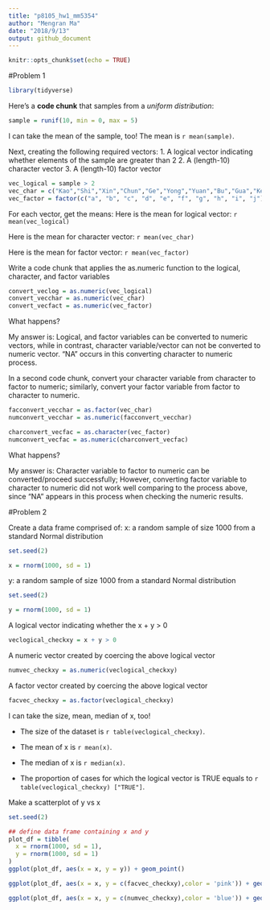 ```yaml
---
title: "p8105_hw1_mm5354"
author: "Mengran Ma"
date: "2018/9/13"
output: github_document
---
```


```r
knitr::opts_chunk$set(echo = TRUE)
```
#Problem 1

```r
library(tidyverse)
```


Here's a **code chunk** that samples from 
a _uniform distribution_:

```r
sample = runif(10, min = 0, max = 5)
```
I can take the mean of the sample, too!
The mean is `r mean(sample)`.

Next, creating the following required vectors:
1. A logical vector indicating whether elements of the sample are greater than 2
2. A (length-10) character vector
3. A (length-10) factor vector

```r
vec_logical = sample > 2
vec_char = c("Kao","Shi","Xin","Chun","Ge","Yong","Yuan","Bu","Gua","Ke")
vec_factor = factor(c("a", "b", "c", "d", "e", "f", "g", "h", "i", "j"))
```


For each vector, get the means:
Here is the mean for logical vector: `r mean(vec_logical)`

Here is the mean for character vector: `r mean(vec_char)`

Here is the mean for factor vector: `r mean(vec_factor)`

Write a code chunk that applies the as.numeric function to the logical, character, and factor variables
```r
convert_veclog = as.numeric(vec_logical)
convert_vecchar = as.numeric(vec_char)
convert_vecfact = as.numeric(vec_factor)
```

What happens?

My answer is: Logical, and factor variables can be converted to numeric vectors, while in contrast, character variable/vector can not be converted to numeric vector. "NA" occurs in this converting character to numeric process.


In a second code chunk, convert your character variable from character to factor to numeric; similarly, convert your factor variable from factor to character to numeric. 

```r
facconvert_vecchar = as.factor(vec_char)
numconvert_vecchar = as.numeric(facconvert_vecchar)

charconvert_vecfac = as.character(vec_factor)
numconvert_vecfac = as.numeric(charconvert_vecfac)
```


What happens?

My answer is: Character variable to factor to numeric can be converted/proceed successfully; However, converting factor variable to character to numeric did not work well comparing to the process above, since "NA" appears in this process when checking the numeric results.


#Problem 2

Create a data frame comprised of:
x: a random sample of size 1000 from a standard Normal distribution
```r
set.seed(2)

x = rnorm(1000, sd = 1)


```
y: a random sample of size 1000 from a standard Normal distribution
```r
set.seed(2)

y = rnorm(1000, sd = 1)
```
A logical vector indicating whether the x + y > 0
```r
veclogical_checkxy = x + y > 0
```


A numeric vector created by coercing the above logical vector
```r
numvec_checkxy = as.numeric(veclogical_checkxy)
```

A factor vector created by coercing the above logical vector
```r
facvec_checkxy = as.factor(veclogical_checkxy)
```

I can take the size, mean, median of x, too!

* The size of the dataset is `r table(veclogical_checkxy)`.

* The mean of x is `r mean(x)`.

* The median of x is `r median(x)`.

* The proportion of cases for which the logical vector is TRUE equals to `r table(veclogical_checkxy) ["TRUE"]`.



Make a scatterplot of y vs x
```r
set.seed(2)

## define data frame containing x and y
plot_df = tibble(
  x = rnorm(1000, sd = 1),
  y = rnorm(1000, sd = 1)
)
ggplot(plot_df, aes(x = x, y = y)) + geom_point()
```
```r
ggplot(plot_df, aes(x = x, y = c(facvec_checkxy),color = 'pink')) + geom_point()
```

```r
ggplot(plot_df, aes(x = x, y = c(numvec_checkxy),color = 'blue')) + geom_point()
```